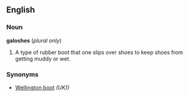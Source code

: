==English==

===Noun===
'''galoshes'''  (''plural only'')
# A type of rubber boot that one slips over shoes to keep shoes from getting muddy or wet.

===Synonyms===
*[[Wellington boot]] ''(UK))''